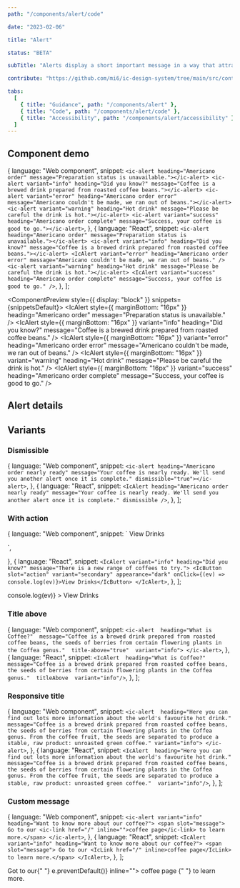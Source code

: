 ```yaml
---
path: "/components/alert/code"

date: "2023-02-06"

title: "Alert"

status: "BETA"

subTitle: "Alerts display a short important message in a way that attracts attention without interrupting the current task."

contribute: "https://github.com/mi6/ic-design-system/tree/main/src/content/structured/components/alert"

tabs:
  [
    { title: "Guidance", path: "/components/alert" },
    { title: "Code", path: "/components/alert/code" },
    { title: "Accessibility", path: "/components/alert/accessibility" },
  ]
---
```


## Component demo


  {
    language: "Web component",
    snippet: `<ic-alert heading="Americano order" message="Preparation status is unavailable."></ic-alert>
<ic-alert variant="info" heading="Did you know?" message="Coffee is a brewed drink prepared from roasted coffee beans."></ic-alert>
<ic-alert variant="error" heading="Americano order error" message="Americano couldn't be made, we ran out of beans."></ic-alert>
<ic-alert variant="warning" heading="Hot drink" message="Please be careful the drink is hot."></ic-alert>
<ic-alert variant="success" heading="Americano order complete" message="Success, your coffee is good to go."></ic-alert>`,
  },
  {
    language: "React",
    snippet: `<ic-alert heading="Americano order" message="Preparation status is unavailable."></ic-alert>
<ic-alert variant="info" heading="Did you know?" message="Coffee is a brewed drink prepared from roasted coffee beans."></ic-alert>
<IcAlert variant="error" heading="Americano order error" message="Americano couldn't be made, we ran out of beans." />
<ic-alert variant="warning" heading="Hot drink" message="Please be careful the drink is hot."></ic-alert>
<IcAlert variant="success" heading="Americano order complete" message="Success, your coffee is good to go." />`,
  },
];

<ComponentPreview style={{ display: "block" }} snippets={snippetsDefault}>
  <IcAlert
    style={{ marginBottom: "16px" }}
    heading="Americano order"
    message="Preparation status is unavailable."
  />
  <IcAlert
    style={{ marginBottom: "16px" }}
    variant="info"
    heading="Did you know?"
    message="Coffee is a brewed drink prepared from roasted coffee beans."
  />
  <IcAlert
    style={{ marginBottom: "16px" }}
    variant="error"
    heading="Americano order error"
    message="Americano couldn't be made, we ran out of beans."
  />
  <IcAlert
    style={{ marginBottom: "16px" }}
    variant="warning"
    heading="Hot drink"
    message="Please be careful the drink is hot."
  />
  <IcAlert
    style={{ marginBottom: "16px" }}
    variant="success"
    heading="Americano order complete"
    message="Success, your coffee is good to go."
  />
</ComponentPreview>

## Alert details

<ComponentDetails component="ic-alert" />

## Variants

### Dismissible

  {
    language: "Web component",
    snippet: `<ic-alert heading="Americano order nearly ready" message="Your coffee is nearly ready. We'll send you another alert once it is complete." dismissible="true"></ic-alert>`,
  },
  {
    language: "React",
    snippet: `<IcAlert heading="Americano order nearly ready" message="Your coffee is nearly ready. We'll send you another alert once it is complete." dismissible />`,
  },
];

<ComponentPreview snippets={snippetsDismissible}>
  <IcAlert
    heading="Americano order nearly ready"
    message="Your coffee is nearly ready. We'll send you another alert once it is complete."
    dismissible
  />
</ComponentPreview>

### With action

  {
    language: "Web component",
    snippet: `<ic-alert variant="info" heading="Did you know?" message="There is a new range of coffees to try.">
      <ic-button slot="action" variant="secondary" appearance="dark">View Drinks</ic-button>
</ic-alert>
<script>
  const btn = document.querySelector('ic-button');
  btn.addEventListener('click', (ev) => {
    console.log(ev)
  })
</script>`,
  },
  {
    language: "React",
    snippet: `<IcAlert variant="info" heading="Did you know?" message="There is a new range of coffees to try.">
    <IcButton slot="action" variant="secondary" appearance="dark" onClick={(ev) => console.log(ev)}>View Drinks</IcButton>
</IcAlert>`,
  },
];

<ComponentPreview snippets={snippetsWithAction}>
  <IcAlert
    variant="info"
    heading="Did you know?"
    message="There is a new range of coffees to try."
  >
    <IcButton
      slot="action"
      variant="secondary"
      appearance="dark"
      onClick={(ev) => console.log(ev)}
    >
      View Drinks
    </IcButton>
  </IcAlert>
</ComponentPreview>

### Title above

  {
    language: "Web component",
    snippet: `<ic-alert 
    heading="What is Coffee?" 
    message="Coffee is a brewed drink prepared from roasted coffee beans, the seeds of berries from certain flowering plants in the Coffea genus." 
    title-above="true" 
    variant="info">
  </ic-alert>`,
  },
  {
    language: "React",
    snippet: `<IcAlert 
    heading="What is Coffee?" 
    message="Coffee is a brewed drink prepared from roasted coffee beans, the seeds of berries from certain flowering plants in the Coffea genus." 
    titleAbove 
    variant="info"/>`,
  },
];

<ComponentPreview snippets={snippetsTitleAbove}>
  <IcAlert
    heading="What is Coffee?"
    message="Coffee is a brewed drink prepared from roasted coffee beans, the seeds of berries from certain flowering plants in the Coffea genus."
    titleAbove
    variant="info"
  />
</ComponentPreview>

### Responsive title

  {
    language: "Web component",
    snippet: `<ic-alert 
    heading="Here you can find out lots more information about the world's favourite hot drink." 
    message="Coffee is a brewed drink prepared from roasted coffee beans, the seeds of berries from certain flowering plants in the Coffea genus. From the coffee fruit, the seeds are separated to produce a stable, raw product: unroasted green coffee."
    variant="info">
    </ic-alert>`,
  },
  {
    language: "React",
    snippet: `<IcAlert 
    heading="Here you can find out lots more information about the world's favourite hot drink." 
    message="Coffee is a brewed drink prepared from roasted coffee beans, the seeds of berries from certain flowering plants in the Coffea genus. From the coffee fruit, the seeds are separated to produce a stable, raw product: unroasted green coffee." 
    variant="info"/>`,
  },
];

<ComponentPreview snippets={snippetsResponsiveTitle}>
  <IcAlert
    heading="Here you can find out lots more information about the world's favourite hot drink."
    message="Coffee is a brewed drink prepared from roasted coffee beans, the seeds of berries from certain flowering plants in the Coffea genus. From the coffee fruit, the seeds are separated to produce a stable, raw product: unroasted green coffee."
    variant="info"
  />
</ComponentPreview>

### Custom message

  {
    language: "Web component",
    snippet: `<ic-alert variant="info" heading="Want to know more about our coffee?">
  <span slot="message"> Go to our <ic-link href="/" inline="">coffee page</ic-link> to learn more.</span>
</ic-alert>`,
  },
  {
    language: "React",
    snippet: `<IcAlert variant="info" heading="Want to know more about our coffee?">
  <span slot="message"> Go to our <IcLink href="/" inline>coffee page</IcLink> to learn more.</span>
</IcAlert>`,
  },
];

<ComponentPreview snippets={snippetsCustomMessage}>
  <IcAlert variant="info" heading="Want to know more about our coffee?">
    <span
      slot="message"
      style={{
        font: "var(--ic-font-body)",
        letterSpacing: "var(--ic-font-letter-spacing-0pt005)",
      }}
    >
      Got to our{" "}
      <IcLink href="#" onClick={(e) => e.preventDefault()} inline="">
        coffee page
      </IcLink>{" "}
      to learn more.
    </span>
  </IcAlert>
</ComponentPreview>
